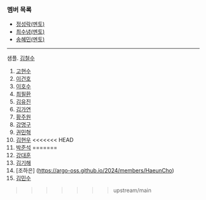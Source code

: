 ### 멤버 목록

- [정성락(멘토)](https://argo-oss.github.io/2024/members/JungSungRock)
- [최수녕(멘토)](https://argo-oss.github.io/2024/members/ChoiSooNyeong)
- [송혜민(멘토)](https://argo-oss.github.io/2024/members/SongHaeMin)

---

샘플. [김철수](https://argo-oss.github.io/2024/members/KimCheolSu)

1. [고현수](https://argo-oss.github.io/2024/members/KoHyunSu)
2. [이건호](https://argo-oss.github.io/2024/members/KunhoLee)
3. [이호수](https://argo-oss.github.io/2024/members/Leehosu)
4. [최필환](https://argo-oss.github.io/2024/members/ChoiPilHwan)
5. [김유진](members/EugeneKim)
6. [김가연](https://argo-oss.github.io/2024/members/KimGaYeon)
7. [황주원](https://argo-oss.github.io/2024/members/HwangJuWon)
8. [강명구](https://argo-oss.github.io/2024/members/KangMyoungGu)
9. [권민혁](https://argo-oss.github.io/2024/members/KwonMinHyeok)
10. [김현우](https://argo-oss.github.io/2024/members/HuynWooKim)
<<<<<<< HEAD
11. [박준석](https://argo-oss.github.io/2024/members/JunseokPark)
=======
11. [강대훈](https://argo-oss.github.io/2024/members/KangDaeHoon)
12. [김기해](https://argo-oss.github.io/2024/members/KimKiHae)
13. [조하은] (https://argo-oss.github.io/2024/members/HaeunCho)
14. [김민수](https://argo-oss.github.io/2024/members/KimMinSu)
>>>>>>> upstream/main
